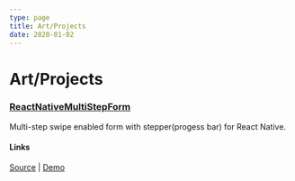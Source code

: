 ```yaml
---
type: page
title: Art/Projects
date: 2020-01-02
---
```


# Art/Projects

### [ReactNativeMultiStepForm](https://github.com/mohandere/ReactNativeMultiStepForm)

Multi-step swipe enabled form with stepper(progess bar) for React Native.

#### Links
[Source](https://github.com/mohandere/ReactNativeMultiStepForm) | [Demo](https://github.com/mohandere/ReactNativeMultiStepForm/blob/main/demo.mov)